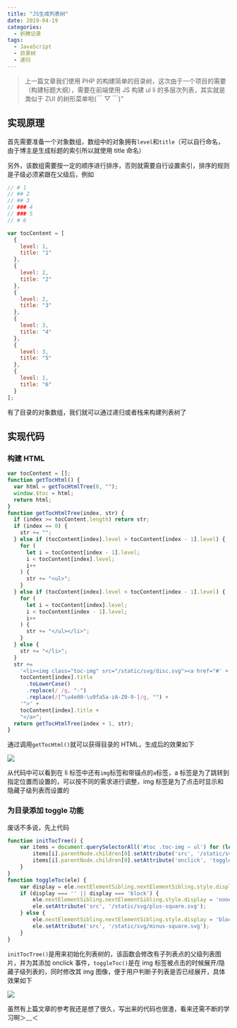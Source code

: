 ```yaml
---
title: "JS生成列表树"
date: 2019-04-19
categories:
  - 折腾记录
tags:
  - JavaScript
  - 目录树
  - 递归
---
```


> 上一篇文章我们使用 PHP 的构建简单的目录树，这次由于一个项目的需要（构建标题大纲），需要在前端使用 JS 构建 ul li 的多层次列表，其实就是类似于 ZUI 的树形菜单啦(￣ ▽ ￣)"

## 实现原理

首先需要准备一个对象数组，数组中的对象拥有`level`和`title`（可以自行命名，由于博主是生成标题的索引所以就使用 title 命名）

另外，该数组需要按一定的顺序进行排序，否则就需要自行设置索引，排序的规则是子级必须紧跟在父级后，例如

```javascript
// # 1
// ## 2
// ## 3
// ### 4
// ### 5
// # 6

var tocContent = [
  {
    level: 1,
    title: "1"
  },
  {
    level: 2,
    title: "2"
  },
  {
    level: 2,
    title: "3"
  },
  {
    level: 3,
    title: "4"
  },
  {
    level: 3,
    title: "5"
  },
  {
    level: 1,
    title: "6"
  }
];
```

有了目录的对象数组，我们就可以通过递归或者栈来构建列表树了

## 实现代码

### 构建 HTML

```javascript
var tocContent = [];
function getTocHtml() {
  var html = getTocHtmlTree(0, "");
  window.$toc = html;
  return html;
}
function getTocHtmlTree(index, str) {
  if (index >= tocContent.length) return str;
  if (index == 0) {
    str += "";
  } else if (tocContent[index].level > tocContent[index - 1].level) {
    for (
      let i = tocContent[index - 1].level;
      i < tocContent[index].level;
      i++
    ) {
      str += "<ul>";
    }
  } else if (tocContent[index].level < tocContent[index - 1].level) {
    for (
      let i = tocContent[index].level;
      i < tocContent[index - 1].level;
      i++
    ) {
      str += "</ul></li>";
    }
  } else {
    str += "</li>";
  }
  str +=
    '<li><img class="toc-img" src="/static/svg/disc.svg"><a href="#' +
    tocContent[index].title
      .toLowerCase()
      .replace(/ /g, "-")
      .replace(/[^\u4e00-\u9fa5a-zA-Z0-9-]/g, "") +
    '">' +
    tocContent[index].title +
    "</a>";
  return getTocHtmlTree(index + 1, str);
}
```

通过调用`getTocHtml()`就可以获得目录的 HTML，生成后的效果如下

![](https://static.yecdn.com/syfxlin/blog-img/js-toc-1.png)

从代码中可以看到在 li 标签中还有`img`标签和带锚点的`a`标签，a 标签是为了跳转到指定位置而设置的，可以按不同的需求进行调整，img 标签是为了点击时显示和隐藏子级列表而设置的

### 为目录添加 toggle 功能

废话不多说，先上代码

```javascript
function initTocTree() {
    var items = document.querySelectorAll('#toc .toc-img ~ ul') for (let i = 0; i < items.length; i++) {
        items[i].parentNode.children[0].setAttribute('src', '/static/svg/minus-square.svg');
        items[i].parentNode.children[0].setAttribute('onclick', 'toggleToc(this)');
    }
}
function toggleToc(ele) {
    var display = ele.nextElementSibling.nextElementSibling.style.display
    if (display === '' || display === 'block') {
        ele.nextElementSibling.nextElementSibling.style.display = 'none';
        ele.setAttribute('src', '/static/svg/plus-square.svg');
    } else {
        ele.nextElementSibling.nextElementSibling.style.display = 'block';
        ele.setAttribute('src', '/static/svg/minus-square.svg');
    }
}
```

`initTocTree()`是用来初始化列表树的，该函数会修改有子列表点的父级列表图片，并为其添加 onclick 事件，`toggleToc()`是在 img 标签被点击的时候展开/隐藏子级列表的，同时修改其 img 图像，便于用户判断子列表是否已经展开，具体效果如下

![](https://static.yecdn.com/syfxlin/blog-img/js-toc-2.png)

虽然有上篇文章的参考我还是想了很久，写出来的代码也很渣，看来还需不断的学习啊＞﹏＜
